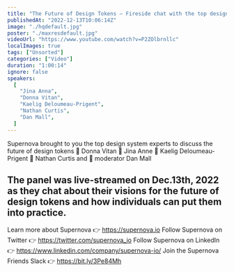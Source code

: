 ```yaml
---
title: "The Future of Design Tokens — Fireside chat with the top design tokens experts, powered by Supernova"
publishedAt: "2022-12-13T10:06:14Z"
image: "./hqdefault.jpg"
poster: "./maxresdefault.jpg"
videoUrl: "https://www.youtube.com/watch?v=P2ZOlbrnllc"
localImages: true
tags: ["Unsorted"]
categories: ["Video"]
duration: "1:00:14"
ignore: false
speakers:
  [
    "Jina Anna",
    "Donna Vitan",
    "Kaelig Deloumeau-Prigent",
    "Nathan Curtis",
    "Dan Mall",
  ]
---
```


Supernova brought to you the top design system experts to discuss the future of design tokens
🔹 Donna Vitan
🔹 Jina Anne
🔹 Kaelig Deloumeau-Prigent
🔹 Nathan Curtis and
🔹 moderator Dan Mall

## The panel was live-streamed on Dec.13th, 2022 as they chat about their visions for the future of design tokens and how individuals can put them into practice.

Learn more about Supernova 👉 https://supernova.io
Follow Supernova on Twitter 👉 https://twitter.com/supernova_io
Follow Supernova on LinkedIn 👉 https://www.linkedin.com/company/supernova-io/
Join the Supernova Friends Slack 👉 https://bit.ly/3Pe84Mh

